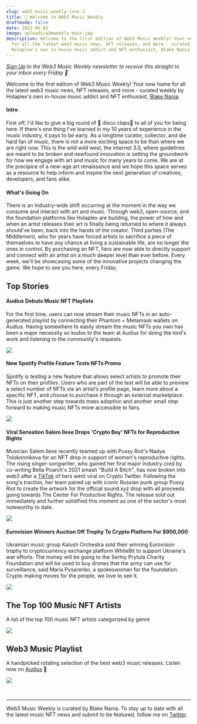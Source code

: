 ```yaml
---
slug: web3-music-weekly-june-3
title: 👋 Welcome to Web3 Music Weekly
draftmode: false
date: 2022-06-02
image: uploads/w3mweekly-main.jpg
description: Welcome to the first edition of Web3 Music Weekly! Your new home
  for all the latest web3 music news, NFT releases, and more - curated weekly by
  Holaplex's own in-house music addict and NFT enthusiast, Blake Nania..
---
```

*[Sign Up](https://holaplex2.activehosted.com/f/5) to the Web3 Music Weekly newsletter to receive this straight to your inbox every Friday 📧* 

Welcome to the first edition of Web3 Music Weekly! Your new home for all the latest web3 music news, NFT releases, and more - curated weekly by Holaplex's own in-house music addict and NFT enthusiast, [Blake Nania](twitter.com/wetheblake).

#### Intro

First off, I'd like to give a big round of 👏 disco claps👏  to all of you for being here. If there's one thing I've learned in my 10 years of experience in the music industry, it pays to be early. As a longtime curator, collector, and die hard fan of music, there is not a more exciting space to be than where we are right now. This is the wild wild west, the internet 3.0, where guidelines are meant to be broken and newfound innovation is setting the groundwork for how we engage with art and music for many years to come. We are at the precipice of a new-age art renaissance and we hope this space serves as a resource to help inform and inspire the next generation of creatives, developers, and fans alike.

#### What's Going On

There is an industry-wide shift occurring at the moment in the way we consume and interact with art and music. Through web3, open-source, and the foundation platforms like Holaplex are building, the power of how and when an artist releases their art is finally being returned to where it always should've been, back into the hands of the creator. Third parties (The Middlemen), who for years have forced artists to sacrifice a piece of themselves to have any chance at living a sustainable life, are no longer the ones in control. By purchasing an NFT, fans are now able to directly support and connect with an artist on a much deeper level than ever before. Every week, we'll be showcasing some of the innovative projects changing the game. We hope to see you here, every Friday.

## **Top Stories**

#### **Audius Debuts Music NFT Playlists**

For the first time, users can now stream their music NFTs in an auto-generated playlist by connecting their Phantom + Metamask wallets on Audius. Having somewhere to easily stream the music NFTs you own has been a major necessity so kudos to the team at Audius for doing the lord's work and listening to the community's requests. 

![](uploads/image-5-.png)

#### New Spotify Profile Feature Tests NFTs Promo

Spotify is testing a new feature that allows select artists to promote their NFTs on their profiles. Users who are part of the test will be able to preview a select number of NFTs via an artist’s profile page, learn more about a specific NFT, and choose to purchase it through an external marketplace. This is just another step towards mass adoption and another small step forward to making music NFTs more accessible to fans.

![](uploads/gettyimages-1158411062.png)

#### Viral Sensation Salem Ilese Drops 'Crypto Boy' NFTs for Reproductive Rights

Musician Salem Ilese recently teamed up with Pussy Riot's Nadya Tolokonnikova for an NFT drop in support of women's reproductive rights. The rising singer-songwriter, who gained her first major industry cred by co-writing Bella Poarch's 2021 smash "Build A Bitch", has now broken into web3 after a [TikTok](https://twitter.com/spencernoon/status/1525113785605922817?s=20&t=05j4vBmXZBcvW8ZaY118hA) of hers went viral on Crypto Twitter. Following the song's traction, her team paired up with iconic Russian punk group Pussy Riot to create the artwork for the official sound.xyz drop with all proceeds going towards The Center For Productive Rights. The release sold out immediately and further solidified this moment as one of the sector's most noteworthy to date.  

![](uploads/509940-crypto-boy.jpg)

#### Eurovision Winners Auction Off Trophy To Crypto Platform For $900,000

Ukrainian music group Kalush Orchestra sold their winning Eurovision trophy to cryptocurrency exchange platform WhiteBit to support Ukraine's war efforts. The money will be going to the Serhiy Prytula Charity Foundation and will be used to buy drones that the army can use for surveillance, said Maria Pysarenko, a spokeswoman for the foundation. Crypto making moves for the people, we love to see it.

![](uploads/merlin_206977350_9d623608-a362-4021-ac21-9df652964e17-jumbo.png)

## The Top 100 Music NFT Artists

A list of the top 100 music NFT artists categorized by genre

![](uploads/ftunzaquaaeduor.jpg)

## Web3 Music Playlist

A handpicked rotating selection of the best web3 music releases. Listen now on [Audius](https://audius.co/) 🤘

![](uploads/w3mmonthly-6.3audius.jpg)

<br /><hr />

Web3 Music Weekly is curated by Blake Nania. To stay up to date with all the latest music NFT news and submit to be featured, follow me on [Twitter](twitter.com/wetheblake).